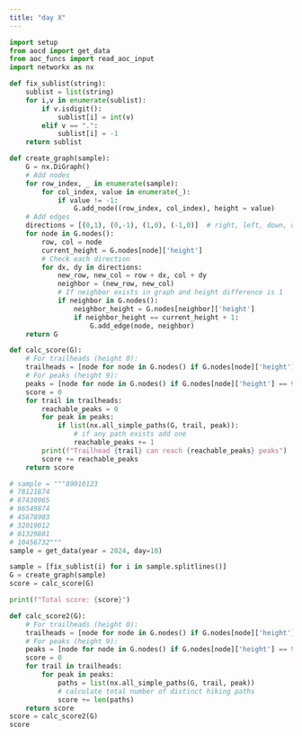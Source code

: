 ```yaml
---
title: "day X"
---
```

```python
import setup
from aocd import get_data
from aoc_funcs import read_aoc_input
import networkx as nx
```

```python
def fix_sublist(string):
    sublist = list(string)
    for i,v in enumerate(sublist):
        if v.isdigit():
            sublist[i] = int(v)
        elif v == ".":
            sublist[i] = -1
    return sublist

def create_graph(sample):
    G = nx.DiGraph()
    # Add nodes
    for row_index, _ in enumerate(sample): 
        for col_index, value in enumerate(_):
            if value != -1:
                G.add_node((row_index, col_index), height = value)
    # Add edges
    directions = [(0,1), (0,-1), (1,0), (-1,0)]  # right, left, down, up
    for node in G.nodes():
        row, col = node
        current_height = G.nodes[node]['height']
        # Check each direction
        for dx, dy in directions:
            new_row, new_col = row + dx, col + dy
            neighbor = (new_row, new_col)
            # If neighbor exists in graph and height difference is 1
            if neighbor in G.nodes():
                neighbor_height = G.nodes[neighbor]['height']
                if neighbor_height == current_height + 1:
                    G.add_edge(node, neighbor)
    return G

def calc_score(G):
    # For trailheads (height 0):
    trailheads = [node for node in G.nodes() if G.nodes[node]['height'] == 0]
    # For peaks (height 9):
    peaks = [node for node in G.nodes() if G.nodes[node]['height'] == 9]
    score = 0
    for trail in trailheads:
        reachable_peaks = 0
        for peak in peaks:
            if list(nx.all_simple_paths(G, trail, peak)):  
                # if any path exists add one 
                reachable_peaks += 1
        print(f"Trailhead {trail} can reach {reachable_peaks} peaks")
        score += reachable_peaks
    return score

# sample = """89010123
# 78121874
# 87430965
# 96549874
# 45678903
# 32019012
# 01329801
# 10456732"""
sample = get_data(year = 2024, day=10)

sample = [fix_sublist(i) for i in sample.splitlines()]
G = create_graph(sample)
score = calc_score(G)

print(f"Total score: {score}")
```

```python
def calc_score2(G):
    # For trailheads (height 0):
    trailheads = [node for node in G.nodes() if G.nodes[node]['height'] == 0]
    # For peaks (height 9):
    peaks = [node for node in G.nodes() if G.nodes[node]['height'] == 9]
    score = 0
    for trail in trailheads:
        for peak in peaks:
            paths = list(nx.all_simple_paths(G, trail, peak))
            # calculate total number of distinct hiking paths
            score += len(paths)
    return score
score = calc_score2(G)
score
```